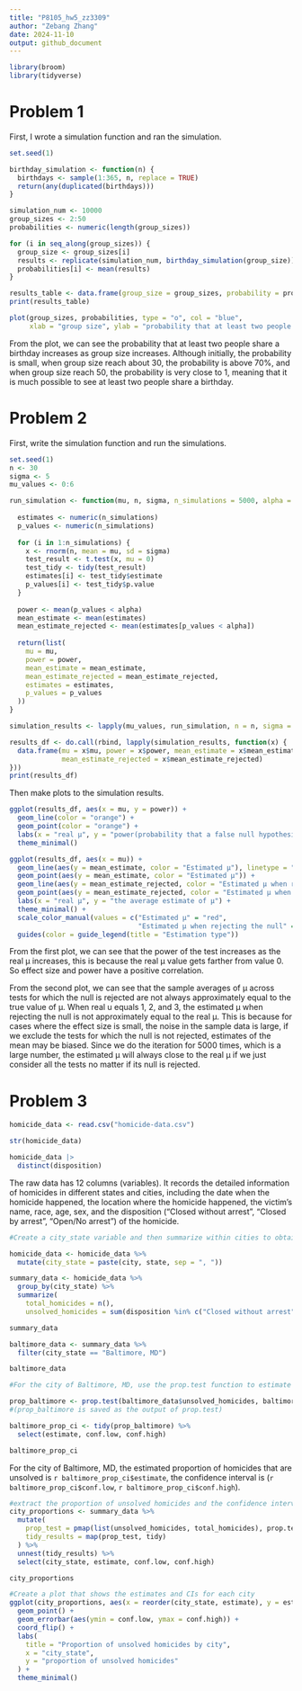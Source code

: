 ```yaml
---
title: "P8105_hw5_zz3309"
author: "Zebang Zhang"
date: 2024-11-10
output: github_document
---
```


```r
library(broom)
library(tidyverse)
```

# Problem 1

First, I wrote a simulation function and ran the simulation.

```r
set.seed(1)

birthday_simulation <- function(n) {
  birthdays <- sample(1:365, n, replace = TRUE) 
  return(any(duplicated(birthdays)))
}

simulation_num <- 10000 
group_sizes <- 2:50    
probabilities <- numeric(length(group_sizes))

for (i in seq_along(group_sizes)) {
  group_size <- group_sizes[i]
  results <- replicate(simulation_num, birthday_simulation(group_size))
  probabilities[i] <- mean(results) 
}

results_table <- data.frame(group_size = group_sizes, probability = probabilities)
print(results_table)

plot(group_sizes, probabilities, type = "o", col = "blue",
     xlab = "group size", ylab = "probability that at least two people share a birthday")
```

From the plot, we can see the probability that at least two people share a birthday increases as group size increases. Although initially, the probability is small, when group size reach about 30, the probability is above 70%, and when group size reach 50, the probability is very close to 1, meaning that it is much possible to see at least two people share a birthday.

# Problem 2

First, write the simulation function and run the simulations.

```r
set.seed(1)     
n <- 30           
sigma <- 5        
mu_values <- 0:6

run_simulation <- function(mu, n, sigma, n_simulations = 5000, alpha = 0.05) {
  
  estimates <- numeric(n_simulations)
  p_values <- numeric(n_simulations)
  
  for (i in 1:n_simulations) {
    x <- rnorm(n, mean = mu, sd = sigma)
    test_result <- t.test(x, mu = 0)
    test_tidy <- tidy(test_result)
    estimates[i] <- test_tidy$estimate
    p_values[i] <- test_tidy$p.value
  }
  
  power <- mean(p_values < alpha)
  mean_estimate <- mean(estimates)
  mean_estimate_rejected <- mean(estimates[p_values < alpha])
  
  return(list(
    mu = mu, 
    power = power, 
    mean_estimate = mean_estimate, 
    mean_estimate_rejected = mean_estimate_rejected,
    estimates = estimates, 
    p_values = p_values
  ))
}

simulation_results <- lapply(mu_values, run_simulation, n = n, sigma = sigma)
```

```r
results_df <- do.call(rbind, lapply(simulation_results, function(x) {
  data.frame(mu = x$mu, power = x$power, mean_estimate = x$mean_estimate, 
             mean_estimate_rejected = x$mean_estimate_rejected)
}))
print(results_df)
```

Then make plots to the simulation results.

```r
ggplot(results_df, aes(x = mu, y = power)) +
  geom_line(color = "orange") +
  geom_point(color = "orange") +
  labs(x = "real μ", y = "power(probability that a false null hypothesis is rejected)") +
  theme_minimal()

ggplot(results_df, aes(x = mu)) +
  geom_line(aes(y = mean_estimate, color = "Estimated μ"), linetype = "solid") +
  geom_point(aes(y = mean_estimate, color = "Estimated μ")) +
  geom_line(aes(y = mean_estimate_rejected, color = "Estimated μ when rejecting the null"), linetype = "dashed") +
  geom_point(aes(y = mean_estimate_rejected, color = "Estimated μ when rejecting the null")) +
  labs(x = "real μ", y = "the average estimate of μ") +
  theme_minimal() +
  scale_color_manual(values = c("Estimated μ" = "red", 
                                "Estimated μ when rejecting the null" = "blue")) +
  guides(color = guide_legend(title = "Estimation type"))
```

From the first plot, we can see that the power of the test increases as the real μ increases, this is because the real μ value gets farther from value 0. So effect size and power have a positive correlation.

From the second plot, we can see that the sample averages of μ across tests for which the null is rejected are not always approximately equal to the true value of μ. When real u equals 1, 2, and 3, the estimated μ when rejecting the null is not approximately equal to the real μ. This is because for cases where the effect size is small, the noise in the sample data is large, if we exclude the tests for which the null is not rejected, estimates of the mean may be biased. Since we do the iteration for 5000 times, which is a large number, the estimated μ will always close to the real μ if we just consider all the tests no matter if its null is rejected.

# Problem 3 

```r
homicide_data <- read.csv("homicide-data.csv")

str(homicide_data)

homicide_data |>
  distinct(disposition)
```

The raw data has 12 columns (variables). It records the detailed information of homicides in different states and cities, including the date when the homicide happened, the location where the homicide happened, the victim's name, race, age, sex, and the disposition ("Closed without arrest", "Closed by arrest", "Open/No arrest") of the homicide.

```r
#Create a city_state variable and then summarize within cities to obtain the total number of homicides and the number of unsolved homicides

homicide_data <- homicide_data %>%
  mutate(city_state = paste(city, state, sep = ", "))

summary_data <- homicide_data %>%
  group_by(city_state) %>%
  summarize(
    total_homicides = n(),
    unsolved_homicides = sum(disposition %in% c("Closed without arrest", "Open/No arrest")))

summary_data
```

```r
baltimore_data <- summary_data %>%
  filter(city_state == "Baltimore, MD")

baltimore_data
```

```r
#For the city of Baltimore, MD, use the prop.test function to estimate the proportion of homicides that are unsolved

prop_baltimore <- prop.test(baltimore_data$unsolved_homicides, baltimore_data$total_homicides)
#(prop_baltimore is saved as the output of prop.test)

baltimore_prop_ci <- tidy(prop_baltimore) %>%
  select(estimate, conf.low, conf.high)

baltimore_prop_ci
```

For the city of Baltimore, MD, the estimated proportion of homicides that are unsolved is `r baltimore_prop_ci$estimate`, the confidence interval is (`r baltimore_prop_ci$conf.low`, `r baltimore_prop_ci$conf.high`).

```r
#extract the proportion of unsolved homicides and the confidence interval for each city
city_proportions <- summary_data %>%
  mutate(
    prop_test = pmap(list(unsolved_homicides, total_homicides), prop.test),
    tidy_results = map(prop_test, tidy)
  ) %>%
  unnest(tidy_results) %>%
  select(city_state, estimate, conf.low, conf.high)

city_proportions
```

```r
#Create a plot that shows the estimates and CIs for each city
ggplot(city_proportions, aes(x = reorder(city_state, estimate), y = estimate)) +
  geom_point() +
  geom_errorbar(aes(ymin = conf.low, ymax = conf.high)) +
  coord_flip() +
  labs(
    title = "Proportion of unsolved homicides by city",
    x = "city_state",
    y = "proportion of unsolved homicides"
  ) +
  theme_minimal()
```

